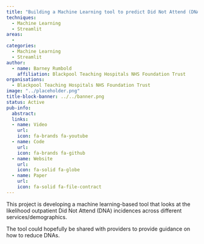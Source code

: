 ```yaml
---
title: "Building a Machine Learning tool to predict Did Not Attend (DNA) events"
techniques:
  - Machine Learning
  - Streamlit
areas:
  -
categories:
  - Machine Learning
  - Streamlit
author:
  - name: Barney Rumbold
    affiliation: Blackpool Teaching Hospitals NHS Foundation Trust
organisations: 
  - Blackpool Teaching Hospitals NHS Foundation Trust
image: "../placeholder.png"
title-block-banner: ../../banner.png
status: Active
pub-info:
  abstract:
  links:
  - name: Video
    url:
    icon: fa-brands fa-youtube
  - name: Code
    url:
    icon: fa-brands fa-github
  - name: Website
    url:
    icon: fa-solid fa-globe
  - name: Paper
    url:
    icon: fa-solid fa-file-contract
---
```


This project is developing a machine learning-based tool that looks at the likelihood outpatient Did Not Attend (DNA) incidences across different services/demographics. 

The tool could hopefully be shared with providers to provide guidance on how to reduce DNAs.
